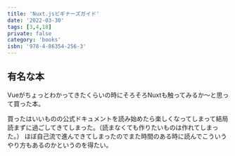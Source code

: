 ```yaml
---
title: 'Nuxt.jsビギナーズガイド'
date: '2022-03-30'
tags: [3,4,18]
private: false
category: 'books'
isbn: '978-4-86354-256-3'
---
```

## 有名な本
Vueがちょっとわかってきたくらいの時にそろそろNuxtも触ってみるか～と思って買った本。

買ったはいいものの公式ドキュメントを読み始めたら楽しくなってしまって結局読まずに過ごしてきてしまった。（読まなくても作りたいものは作れてしまった。）
ほぼ自己流で進んできてしまったのでまた時間のある時に読んでこういうやり方もあるのかというのを得たい。
